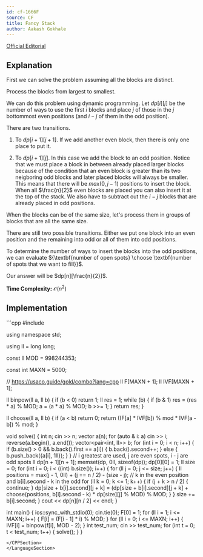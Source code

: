 ```yaml
---
id: cf-1666F
source: CF
title: Fancy Stack
author: Aakash Gokhale
---
```


[Official Editorial](https://codeforces.com/contest/1666/attachments/download/15881/nerc-2021-tutorial.pdf)

## Explanation

First we can solve the problem assuming all the blocks are distinct.

Process the blocks from largest to smallest.

We can do this problem using dynamic programming.
Let $dp[i][j]$ be the number of ways to use the first $i$ blocks and place $j$ of those in the $j$ bottommost even positions (and $i - j$ of them in the odd position).

There are two transitions.

1. To $dp[i + 1][j + 1]$. If we add another even block, then there is only one place to put it.

2. To $dp[i + 1][j]$. In this case we add the block to an odd position.
Notice that we must place a block in between already placed larger blocks because of the condition that an even block is greater than its two neigboring odd blocks and later placed blocks will always be smaller.
This means that there will be $max(0, j - 1)$ positions to insert the block. When all $\frac{n}{2}$ even blocks are placed you can also insert it at the top of the stack.
We also have to subtract out the $i - j$ blocks that are already placed in odd positions.

When the blocks can be of the same size, let's process them in groups of blocks that are all the same size.

There are still two possible transitions.
Either we put one block into an even position and the remaining into odd or all of them into odd positions.

To determine the number of ways to insert the blocks into the odd positions, we can evaluate ${\textbf{number of open spots} \choose \textbf{number of spots that we want to fill}}$.

Our answer will be $dp[n][\frac{n}{2}]$.

**Time Complexity:** $\mathcal{O}(n^2)$

## Implementation

<LanguageSection>
<CPPSection>
```cpp
#include <bits/stdc++.h>

using namespace std;

using ll = long long;

const ll MOD = 998244353;

const int MAXN = 5000;
	
// https://usaco.guide/gold/combo?lang=cpp
ll F[MAXN + 1];
ll IVF[MAXN + 1];

ll binpow(ll a, ll b) {
	if (b < 0) return 1;
	ll res = 1;
	while (b) {
		if (b & 1) res = (res * a) % MOD;
		a = (a * a) % MOD;
		b >>= 1;
	}
	return res;
}

ll choose(ll a, ll b) {
	if (a < b) return 0;
	return ((F[a] * IVF[b]) % mod * IVF[a - b]) % mod;
}

void solve() {
	int n;
	cin >> n;
	vector<int> a(n);
	for (auto & i: a) cin >> i;
	reverse(a.begin(), a.end());
	vector<pair<int, ll>> b;
	for (int i = 0; i < n; i++) {
		if (b.size() > 0 && b.back().first == a[i]) {
			b.back().second++;
		} else {
			b.push_back({a[i], 1ll});
		}
	}
	// i greatest are used, j are even spots, i - j are odd spots
	ll dp[n + 1][n + 1];
	memset(dp, 0ll, sizeof(dp));
	dp[0][0] = 1; 
	ll size = 0;
	for (int i = 0; i < ((int) b.size()); i++) {
		for (ll j = 0; j <= size; j++) {
			ll positions = max(j - 1, 0ll) + (j == n / 2) - (size - j);
			// k in the even position and b[i].second - k in the odd
			for (ll k = 0; k <= 1; k++) { 
				if (j + k > n / 2) {
					continue;
				}
				dp[size + b[i].second][j + k] = (dp[size + b[i].second][j + k] 
					+ choose(positions, b[i].second - k) * dp[size][j] % MOD) % MOD;
			}
		}
		size += b[i].second;
	}
	cout << dp[n][n / 2] << endl;
}

int main() {
	ios::sync_with_stdio(0);
	cin.tie(0);
	F[0] = 1;
	for (ll i = 1; i <= MAXN; i++) {
		F[i] = (F[i - 1] * i) % MOD;
	}
	for (ll i = 0; i <= MAXN; i++) {
		IVF[i] = binpow(f[i], MOD - 2);
	}
	int test_num;
	cin >> test_num;
	for (int t = 0; t < test_num; t++) {
		solve();
	}
}

```
</CPPSection>
</LanguageSection>
